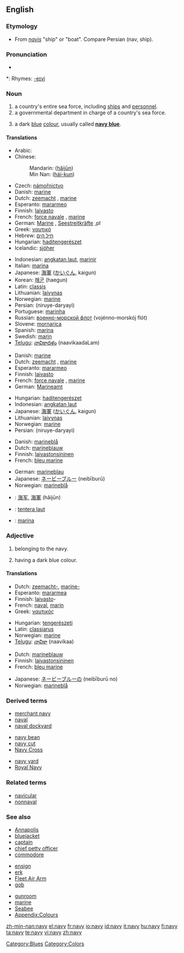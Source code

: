 {{wikipedia}}
==English==

===Etymology===
* From {{L.}} ''[[navis]]'' "ship" or "boat". Compare Persian {{fa-Arab|[[ناو]]}} (nav, ship).

===Pronunciation===
* {{audio|en-us-navy.ogg|Audio (US)}}

*: Rhymes: [[Rhymes:English:-eɪvi|-eɪvi]]

===Noun===
{{en-noun|nav|ies}}

# a country's entire sea force, including [[ship]]s and [[personnel]].
# a governmental department in charge of a country's sea force.
# {{color}} a dark [[blue]] [[color|colour]], usually called '''[[navy blue]]'''.
#: {{color panel|2=000080}}

====Translations====
{{trans-top|sea force}}
* Arabic: {{Arab|[[بحرية]]}} {{IPAchar|(baħaría)}} {{f}}
* Chinese:
*: Mandarin: {{zh-ts|海軍|海军}} ([[hǎijūn]])
*: Min Nan: {{zh-ts|海軍|海军}} ([[hái-kun]])
* Czech: [[námořnictvo]] {{n}}
* Danish: [[marine]]
* Dutch: [[zeemacht]] {{f}}, [[marine]] {{f}}
* Esperanto: [[mararmeo]]
* Finnish: [[laivasto]]
* French: [[force navale]] {{f}}, [[marine]] {{f}}
* German: [[Marine]] {{f}}, [[Seestreitkräfte]] {{f}},pl
* Greek: [[ναυτικό]] {{n}}
* Hebrew: [[חיל הים]] {{m}}
* Hungarian: [[haditengerészet]]
* Icelandic: [[sjóher]] {{m}}
{{trans-mid}}
* Indonesian: [[angkatan laut]], [[marinir]]
* Italian: [[marina]] {{f}}
* Japanese: [[海軍]] ([[かいぐん]], kaigun)
* Korean: [[해군]] (haegun)
* Latin: [[classis]] {{f}}
* Lithuanian: [[laivynas]] {{m}}
* Norwegian: [[marine]] {{m}}
* Persian: {{fa-Arab|[[نیروی دریایی]]}} (niruye-daryayi)
* Portuguese: [[marinha]] {{f}}
* Russian: [[военно-морской флот]] (vojénno-morskój flót) {{m}}
* Slovene: [[mornarica]] {{f}}
* Spanish: [[marina]] {{f}}
* Swedish: [[marin]] {{c}}
* [[Telugu]]: [[నావికాదళం]] (naavikaadaLam)
{{trans-bottom}}

{{trans-top|department}}
* Danish: [[marine]]
* Dutch: [[zeemacht]] {{f}}, [[marine]] {{f}}
* Esperanto: [[mararmeo]]
* Finnish: [[laivasto]]
* French: [[force navale]] {{f}}, [[marine]] {{f}}
* German: [[Marineamt]] {{n}}
{{trans-mid}}
* Hungarian: [[haditengerészet]]
* Indonesian: [[angkatan laut]]
* Japanese: [[海軍]] ([[かいぐん]], kaigun)
* Lithuanian: [[laivynas]] {{m}}
* Norwegian: [[marine]] {{m}}
* Persian: {{fa-Arab|[[نیروی دریایی]]}} (niruye-daryayi)
{{trans-bottom}}

{{trans-top|colour}}
* Danish: [[marineblå]]
* Dutch: [[marineblauw]] {{n}}
* Finnish: [[laivastonsininen]]
* French: [[bleu marine]] {{m}}
{{trans-mid}}
* German: [[marineblau]]
* Japanese: [[ネービーブルー]] (neibīburū)
* Norwegian: [[marineblå]]
{{trans-bottom}}

{{checktrans-top}}
<!--Remove this section once all of the translations below have been moved into the tables above.-->
* {{ttbc|Chinese}}: [[海军]], [[海軍]] (hǎijūn)
* {{ttbc|Malay}}: [[tentera laut]]
* {{ttbc|Spanish}}: [[marina]] {{f}}
{{trans-bottom}}

===Adjective===
{{en-adj}}

# belonging to the navy.
# {{colour}} having a dark blue colour.

====Translations====
{{trans-top|belonging}}
* Dutch: [[zeemacht-]], [[marine-]]
* Esperanto: [[mararmea]]
* Finnish: [[laivasto]]-
* French: [[naval]], [[marin]]
* Greek: [[ναυτικός]]
{{trans-mid}}
* Hungarian: [[tengerészeti]]
* Latin: [[classiarus]]
* Norwegian: [[marine]]
* [[Telugu]]: [[నావికా]] (naavikaa)
{{trans-bottom}}

{{trans-top|colour}}
* Dutch: [[marineblauw]]
* Finnish: [[laivastonsininen]]
* French: [[bleu marine]]
{{trans-mid}}
* Japanese: [[ネービーブルー]]の (neibīburū no)
* Norwegian: [[marineblå]]
{{trans-bottom}}

===Derived terms===
{{top3}}
* [[merchant navy]]
* [[naval]]
* [[naval dockyard]]
{{mid3}}
* [[navy bean]]
* [[navy cut]]
* [[Navy Cross]]
{{mid3}}
* [[navy yard]]
* [[Royal Navy]]
{{bottom}}

===Related terms===
* [[navicular]]
* [[nonnaval]]

===See also===
{{top3}}
* [[Annapolis]]
* [[bluejacket]]
* [[captain]]
* [[chief petty officer]]
* [[commodore]]
{{mid3}}
* [[ensign]]
* [[erk]]
* [[Fleet Air Arm]]
* [[gob]]
{{mid3}}
* [[gunroom]]
* [[marine]]
* [[Seabee]]
* [[Appendix:Colours]]
{{bottom}}

[[Category:Blues]]
[[Category:Colors]]

[[zh-min-nan:navy]]
[[el:navy]]
[[fr:navy]]
[[io:navy]]
[[id:navy]]
[[it:navy]]
[[hu:navy]]
[[fi:navy]]
[[ta:navy]]
[[te:navy]]
[[vi:navy]]
[[zh:navy]]